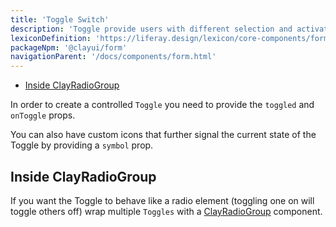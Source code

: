 ```yaml
---
title: 'Toggle Switch'
description: 'Toggle provide users with different selection and activation tools.'
lexiconDefinition: 'https://liferay.design/lexicon/core-components/forms/radio-check-toggle/#toggle'
packageNpm: '@clayui/form'
navigationParent: '/docs/components/form.html'
---
```



<div class="nav-toc-absolute">
<div class="nav-toc">

-   [Inside ClayRadioGroup](#inside-clayradiogroup)

</div>
</div>

In order to create a controlled `Toggle` you need to provide the `toggled` and `onToggle` props.

You can also have custom icons that further signal the current state of the Toggle by providing a `symbol` prop.

<Toggle />

## Inside ClayRadioGroup

If you want the Toggle to behave like a radio element (toggling one on will toggle others off) wrap multiple `Toggles` with a [ClayRadioGroup](/docs/components/radio-group.html) component.

<RadioToggle />
